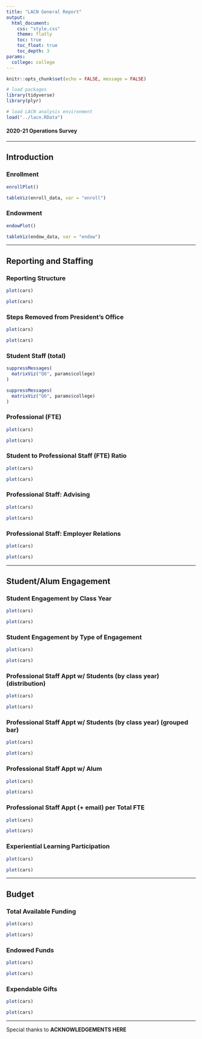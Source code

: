 ```yaml
---
title: "LACN General Report"
output: 
  html_document:
    css: "style.css"
    theme: flatly
    toc: true
    toc_float: true
    toc_depth: 3
params:
  college: college
---
```


```r
knitr::opts_chunk$set(echo = FALSE, message = FALSE)

# load packages
library(tidyverse)
library(plyr)

# load LACN analysis environment
load("../lacn.RData")
```

#### 2020-21 Operations Survey {#subtitle}

<hr/>


## Introduction


### Enrollment

<div class="row">

  <div class="col-sm-7">

```r
enrollPlot() 
```

  </div>

  <div class="col-sm-5">

```r
tableViz(enroll_data, var = "enroll")
```

  </div>

</div>


### Endowment

<div class="row">

  <div class="col-sm-7">

```r
endowPlot() 
```

  </div>

  <div class="col-sm-5">

```r
tableViz(endow_data, var = "endow")
```

  </div>

</div>

<hr/>


## Reporting and Staffing

<div class="row">

  <div class="col-sm-7">

### Reporting Structure

```r
plot(cars)
```

  </div>


  <div class="col-sm-5">

```r
plot(cars)
```

  </div>

</div>

### Steps Removed from President's Office

<div class="row">

  <div class="col-sm-7">

```r
plot(cars)
```

  </div>

<div class="col-sm-5">

```r
plot(cars)
```

  </div>

</div>

### Student Staff (total)

<div class="row">

  <div class="col-sm-7">

```r

suppressMessages(
  matrixViz("Q6", params$college)
)

```

  </div>


  <div class="col-sm-5">

```r

suppressMessages(
  matrixViz("Q6", params$college)
)

```

  </div>

</div>

### Professional (FTE)

<div class="row">

  <div class="col-sm-7">

```r
plot(cars)
```

  </div>
  
  <div class="col-sm-5">

```r
plot(cars)
```
  
  </div>
  
</div>

### Student to Professional Staff (FTE) Ratio

<div class="row">

  <div class="col-sm-7">

```r
plot(cars)
```

  </div>
  
  <div class="col-sm-5">

```r
plot(cars)
```

  </div>
  
</div>

### Professional Staff: Advising

<div class="row">

  <div class="col-sm-7">

```r
plot(cars)
```

  </div>
  
  <div class="col-sm-5">

```r
plot(cars)
```
  
  </div>

</div>

### Professional Staff: Employer Relations

<div class="row">

  <div class="col-sm-7">

```r
plot(cars)
```

  </div>
  
  <div class="col-sm-5">

```r
plot(cars)
```

  </div>
  
</div>

<hr/>


## Student/Alum Engagement

### Student Engagement by Class Year

<div class="row">

  <div class="col-sm-7">

```r
plot(cars)
```

  </div>
  
  <div class="col-sm-5">

```r
plot(cars)
```

  </div>
  
</div>

### Student Engagement by Type of Engagement

<div class="row">

  <div class="col-sm-7">

```r
plot(cars)
```

  </div>
  
  <div class="col-sm-5">

```r
plot(cars)
```

  </div>
  
</div>

### Professional Staff Appt w/ Students (by class year) (distribution)

<div class="row">

  <div class="col-sm-7">

```r
plot(cars)
```

  </div>
  
  <div class="col-sm-5">

```r
plot(cars)
```

  </div>
  
</div>

### Professional Staff Appt w/ Students (by class year) (grouped bar)

<div class="row">

  <div class="col-sm-7">

```r
plot(cars)
```

  </div>
  
  <div class="col-sm-5">

```r
plot(cars)
```

  </div>
  
</div>

### Professional Staff Appt w/ Alum

<div class="row">

  <div class="col-sm-7">

```r
plot(cars)
```

  </div>
  
  <div class="col-sm-5">

```r
plot(cars)
```

  </div>
  
</div>

### Professional Staff Appt (+ email) per Total FTE

<div class="row">

  <div class="col-sm-7">

```r
plot(cars)
```

  </div>
  
  <div class="col-sm-5">

```r
plot(cars)
```

  </div>
  
</div>

### Experiential Learning Participation

<div class="row">

  <div class="col-sm-7">

```r
plot(cars)
```

  </div>
  
  <div class="col-sm-5">

```r
plot(cars)
```

  </div>
  
</div>

<hr/>

## Budget

### Total Available Funding

<div class="row">

  <div class="col-sm-7">

```r
plot(cars)
```

  </div>
  
  <div class="col-sm-5">

```r
plot(cars)
```

  </div>
  
</div>

### Endowed Funds

<div class="row">

  <div class="col-sm-7">

```r
plot(cars)
```

  </div>
  
  <div class="col-sm-5">

```r
plot(cars)
```

  </div>
  
</div>

### Expendable Gifts

<div class="row">

  <div class="col-sm-7">

```r
plot(cars)
```

  </div>
  
  <div class="col-sm-5">

```r
plot(cars)
```

  </div>
  
</div>

<hr/>


Special thanks to **ACKNOWLEDGEMENTS HERE**


